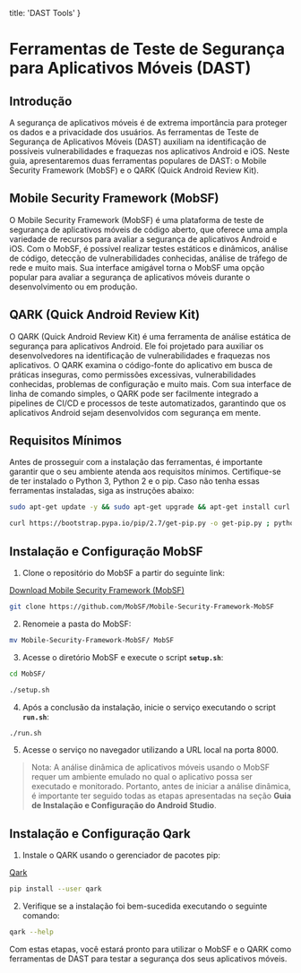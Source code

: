   title: 'DAST Tools'
}

# Ferramentas de Teste de Segurança para Aplicativos Móveis (DAST)

## Introdução

A segurança de aplicativos móveis é de extrema importância para proteger os dados e a privacidade dos usuários. As ferramentas de Teste de Segurança de Aplicativos Móveis (DAST) auxiliam na identificação de possíveis vulnerabilidades e fraquezas nos aplicativos Android e iOS. Neste guia, apresentaremos duas ferramentas populares de DAST: o Mobile Security Framework (MobSF) e o QARK (Quick Android Review Kit).

## Mobile Security Framework (MobSF)

O Mobile Security Framework (MobSF) é uma plataforma de teste de segurança de aplicativos móveis de código aberto, que oferece uma ampla variedade de recursos para avaliar a segurança de aplicativos Android e iOS. Com o MobSF, é possível realizar testes estáticos e dinâmicos, análise de código, detecção de vulnerabilidades conhecidas, análise de tráfego de rede e muito mais. Sua interface amigável torna o MobSF uma opção popular para avaliar a segurança de aplicativos móveis durante o desenvolvimento ou em produção.

## QARK (Quick Android Review Kit)

O QARK (Quick Android Review Kit) é uma ferramenta de análise estática de segurança para aplicativos Android. Ele foi projetado para auxiliar os desenvolvedores na identificação de vulnerabilidades e fraquezas nos aplicativos. O QARK examina o código-fonte do aplicativo em busca de práticas inseguras, como permissões excessivas, vulnerabilidades conhecidas, problemas de configuração e muito mais. Com sua interface de linha de comando simples, o QARK pode ser facilmente integrado a pipelines de CI/CD e processos de teste automatizados, garantindo que os aplicativos Android sejam desenvolvidos com segurança em mente.

## Requisitos Mínimos

Antes de prosseguir com a instalação das ferramentas, é importante garantir que o seu ambiente atenda aos requisitos mínimos. Certifique-se de ter instalado o Python 3, Python 2 e o pip. Caso não tenha essas ferramentas instaladas, siga as instruções abaixo:

```bash
sudo apt-get update -y && sudo apt-get upgrade && apt-get install curl python3 python3-pip python2 -y
```

```bash
curl https://bootstrap.pypa.io/pip/2.7/get-pip.py -o get-pip.py ; python2.7 get-pip.py
```

## Instalação e Configuração MobSF

1. Clone o repositório do MobSF a partir do seguinte link:

[Download Mobile Security Framework (MobSF)](https://github.com/MobSF/Mobile-Security-Framework-MobSF)

```bash
git clone https://github.com/MobSF/Mobile-Security-Framework-MobSF
```
2. Renomeie a pasta do MobSF:

```bash
mv Mobile-Security-Framework-MobSF/ MobSF
```

3. Acesse o diretório MobSF e execute o script **`setup.sh`**:

```bash
cd MobSF/
```
```bash
./setup.sh
```

4. Após a conclusão da instalação, inicie o serviço executando o script  **`run.sh`**:

```bash
./run.sh
```

5. Acesse o serviço no navegador utilizando a URL local na porta 8000.

> Nota: A análise dinâmica de aplicativos móveis usando o MobSF requer um ambiente emulado no qual o aplicativo possa ser executado e monitorado. Portanto, antes de iniciar a análise dinâmica, é importante ter seguido todas as etapas apresentadas na seção **Guia de Instalação e Configuração do Android Studio**.

## Instalação e Configuração Qark

1. Instale o QARK usando o gerenciador de pacotes pip:

[Qark](https://github.com/linkedin/qark)

```bash
pip install --user qark
```

2. Verifique se a instalação foi bem-sucedida executando o seguinte comando:

```bash
qark --help
```

Com estas etapas, você estará pronto para utilizar o MobSF e o QARK como ferramentas de DAST para testar a segurança dos seus aplicativos móveis.
